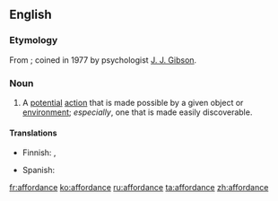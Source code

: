 ==English==

===Etymology===
From {{suffix|afford|ance|lang=en}}; coined in 1977 by psychologist [[w:J. J. Gibson|J. J. Gibson]].

===Noun===
{{wikipedia}}
{{en-noun}}

# A [[potential]] [[action]] that is made possible by a given object or [[environment]]; ''especially'', one that is made easily discoverable.

====Translations====
{{trans-top|A potential action that is made possible by a given object or environment}}
* Finnish: {{t|fi|affordanssi}}, {{t|fi|käyttömahdollisuus}}
{{trans-mid}}
* Spanish: {{t+|es|ofrecimiento|m}}
{{trans-bottom}}

[[fr:affordance]]
[[ko:affordance]]
[[ru:affordance]]
[[ta:affordance]]
[[zh:affordance]]